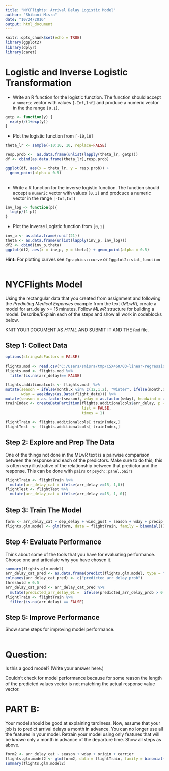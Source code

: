 ---
title: "NYCFlights: Arrival Delay Logistic Model"
author: "Shibani Misra"
date: "10/24/2016"
output: html_document
---

```{r setup, include=FALSE}
knitr::opts_chunk$set(echo = TRUE)
library(ggplot2)
library(dplyr)
library(caret)
```


# Logistic and Inverse Logistic Transformation

- Write an R function for the logistic function. The function should accept a `numeric` vector with values `[-Inf,Inf]` and produce a numeric vector in the the range `[0,1]`.

```{r "Logistic Function" }
getp <- function(y) {
  exp(y)/(1+exp(y))
}
```
- Plot the logistic function from  `[-10,10]`

```{r "Plot logistic function"}
theta_lr <- sample(-10:10, 10, replace=FALSE)

resp.prob <-  as.data.frame(unlist(lapply(theta_lr, getp)))
df <- cbind(as.data.frame(theta_lr),resp.prob)

ggplot(df, aes(x = theta_lr, y = resp.prob)) +
  geom_point(alpha = 0.5)
  
```

- Write a R function for the inverse logistic function. The function should accept a `numeric` vector with values `[0,1]` and prodcuce a numeric vector in the range `[-Inf,Inf]`

```{r "R function for inverse logistic function"}
inv_log <- function(p){
  log(p/(1-p))
}
```

- Plot the Inverse Logistic function from `[0,1]`

```{r "Plot inverse logistic function"}
inv_p <- as.data.frame(runif(21))
theta <- as.data.frame(unlist(lapply(inv_p, inv_log)))
df2 <- cbind(inv_p,theta)
ggplot(df2, aes(x = inv_p, y = theta)) + geom_point(alpha = 0.5)

```

**Hint:** For plotting curves see `?graphics::curve` or `?ggplot2::stat_function`

```{r "Logistic and Inverse Logistic" }


```


# NYCFlights Model

Using the rectangular data that you created from assignment and following the *Predicting Medical Expenses* example from the text (*MLwR*), create a model for arr_delay >= 15 minutes. Follow *MLwR* structure   for building a model. Describe/Explain each of the steps and show all work in codeblocks below.

KNIT YOUR DOCUMENT AS *HTML* AND SUBMIT IT AND THE `Rmd` file.   

## Step 1: Collect Data 

```{r "Step 1: Collect Data" }
options(stringsAsFactors = FALSE)

flights.mod <- read.csv("C:/Users/smisra/tmp/CSX460/03-linear-regression/flightDataWithOtherInfo.csv")
flights.mod <- flights.mod %>% 
  filter(is.na(arr_delay)== FALSE)

flights.additionalcols <- flights.mod  %>%
mutate(season = ifelse(month.x %in% c(12,1,2), "Winter", ifelse(month.x %in% c(3,4,5), "Spring", ifelse(month.x %in% c(6,7,8), "Summer", "Fall"))), headwind = cos(wind_dir) * wind_speed, 
       wday = weekdays(as.Date(flight_date))) %>% 
mutate(season = as.factor(season), wday = as.factor(wday), headwind = abs(headwind))
trainIndex <- createDataPartition(flights.additionalcols$arr_delay, p = .8, 
                                  list = FALSE, 
                                  times = 1)

flightTrain <- flights.additionalcols[ trainIndex,]
flightTest  <- flights.additionalcols[-trainIndex,]
```

## Step 2: Explore and Prep The Data


One of the things not done in the MLwR text is a pairwise comparison between the response and each of the predictors. Make sure to do this; this is often very illustrative of the relationship between that predictor and the response. This can be done with `pairs` or `psych::panel.pairs`


```{r "Step 2: Explore and Prep The Data" }
flightTrain <- flightTrain %>% 
  mutate(arr_delay_cat = ifelse(arr_delay >=15, 1,0))
flightTest <- flightTest %>% 
  mutate(arr_delay_cat = ifelse(arr_delay >=15, 1, 0))

```

## Step 3:  Train The Model

```{r "Step 3: Train The Model" }
form <- arr_delay_cat ~ dep_delay + wind_gust + season + wday + precip
flights.glm.model <- glm(form, data = flightTrain, family = binomial())
```

## Step 4: Evaluate Performance

Think about some of the tools that you have for evaluating performance.  Choose one and articulate why you have chosen it.

```{r "Step 4: Evaluate Performance" }
summary(flights.glm.model)
arr_delay_cat_pred <- as.data.frame(predict(flights.glm.model, type = "response"))
colnames(arr_delay_cat_pred) <- c("predicted_arr_delay_prob")
threshold = 0.5
arr_delay_cat_pred <- arr_delay_cat_pred %>% 
  mutate(predicted_arr_delay_01 =  ifelse(predicted_arr_delay_prob > 0.5, 1, 0))
flightTrain <- flightTrain %>% 
  filter(is.na(arr_delay) == FALSE)


```

 
## Step 5: Improve Performance 

Show some steps for improving model performance.

```{r "Step 5: Improve Performance" }

```


# Question:

Is this a good model?  (Write your answer here.)

Couldn't check for model performance because for some reason the length of the predicted values 
vector is not matching the actual response value vector.

# PART B:

Your model should be good at explaining tardiness. Now, assume that your job is to predict arrival delays a month in advance. You can no longer use all the features in your model. Retrain your model using only features that will be *known* only a month in advance of the departure time.  Show all steps as above.

```{r "Forecasting Model" }
form2 <- arr_delay_cat ~ season + wday + origin + carrier
flights.glm.model2 <- glm(form2, data = flightTrain, family = binomial())
summary(flights.glm.model2)
```
